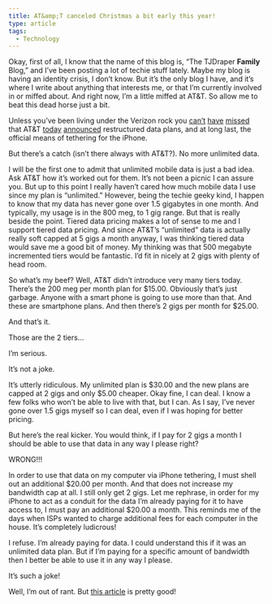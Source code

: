 ```yaml
---
title: AT&amp;T canceled Christmas a bit early this year!
type: article
tags:
  - Technology
---
```


Okay, first of all, I know that the name of this blog is, “The TJDraper **Family** Blog,” and I’ve been posting a lot of techie stuff lately. Maybe my blog is having an identity crisis, I don’t know. But it’s the only blog I have, and it’s where I write about anything that interests me, or that I’m currently involved in or miffed about. And right now, I’m a little miffed at AT&T. So allow me to beat this dead horse just a bit.

Unless you’ve been living under the Verizon rock you [can’t](http://www.att.com/gen/press-room?pid=4800&cdvn=news&newsarticleid=30854) [have](http://www.huffingtonpost.com/2010/06/02/att-data-plan-caps-phone-_n_597285.html) [missed](http://www.macrumors.com/2010/06/02/more-details-on-atandts-data-plan-changes-for-iphone-and-ipad/) that AT&T [today](http://www.ubergizmo.com/15/archives/2010/06/new_att_data_plan_offers_iphone_tethering.html) [announced](http://gizmodo.com/5553418/att-just-killed-unlimited-wireless-data-and-screwed-everybody-in-the-process) restructured data plans, and at long last, the official means of tethering for the iPhone.

But there’s a catch (isn’t there always with AT&T?). No more unlimited data.

I will be the first one to admit that unlimited mobile data is just a bad idea. Ask AT&T how it’s worked out for them. It’s not been a picnic I can assure you. But up to this point I really haven’t cared how much mobile data I use since my plan is “unlimited.” However, being the techie geeky kind, I happen to know that my data has never gone over 1.5 gigabytes in one month. And typically, my usage is in the 800 meg, to 1 gig range. But that is really beside the point. Tiered data pricing makes a lot of sense to me and I support tiered data pricing. And since AT&T’s “unlimited” data is actually really soft capped at 5 gigs a month anyway, I was thinking tiered data would save me a good bit of money. My thinking was that 500 megabyte incremented tiers would be fantastic. I’d fit in nicely at 2 gigs with plenty of head room.

So what’s my beef? Well, AT&T didn’t introduce very many tiers today. There’s the 200 meg per month plan for $15.00. Obviously that’s just garbage. Anyone with a smart phone is going to use more than that. And these are smartphone plans. And then there’s 2 gigs per month for $25.00.

And that’s it.

Those are the 2 tiers…

I’m serious.

It’s not a joke.

It’s utterly ridiculous. My unlimited plan is $30.00 and the new plans are capped at 2 gigs and only $5.00 cheaper. Okay fine, I can deal. I know a few folks who won’t be able to live with that, but I can. As I say, I’ve never gone over 1.5 gigs myself so I can deal, even if I was hoping for better pricing.

But here’s the real kicker. You would think, if I pay for 2 gigs a month I should be able to use that data in any way I please right?

WRONG!!!

In order to use that data on my computer via iPhone tethering, I must shell out an additional $20.00 per month. And that does not increase my bandwidth cap at all. I still only get 2 gigs. Let me rephrase, in order for my iPhone to act as a conduit for the data I’m already paying for it to have access to, I must pay an additional $20.00 a month. This reminds me of the days when ISPs wanted to charge additional fees for each computer in the house. It’s completely ludicrous!

I refuse. I’m already paying for data. I could understand this if it was an unlimited data plan. But if I’m paying for a specific amount of bandwidth then I better be able to use it in any way I please.

It’s such a joke!

Well, I’m out of rant. But [this article](http://gizmodo.com/5553418/att-just-killed-unlimited-wireless-data-and-screwed-everybody-in-the-process) is pretty good!
